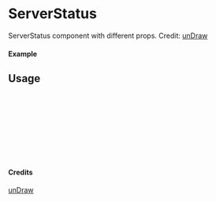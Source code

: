 
<Meta of={ServerStatus} title="unDraw/ServerStatus" />

# ServerStatus

ServerStatus component with different props.
Credit: [unDraw](https://undraw.co/illustrations)

#### Example

<Canvas of={ServerStatus.Primary} />

## Usage

```ts
import { ServerStatus } from "yadl-ui";

const Example = () => {
  return (
      <ServerStatus />
  );
};

export default Example;
```

#### Credits
[unDraw](https://undraw.co/illustrations)

